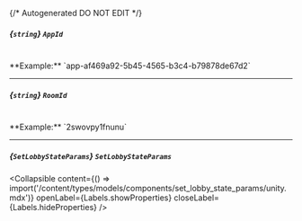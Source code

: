 {/* Autogenerated DO NOT EDIT  */}

##### *{`string`}* `AppId`
<br/>
**Example:** `app-af469a92-5b45-4565-b3c4-b79878de67d2`

---
##### *{`string`}* `RoomId`
<br/>
**Example:** `2swovpy1fnunu`

---
##### *{`SetLobbyStateParams`}* `SetLobbyStateParams`

<Collapsible content={() => import('/content/types/models/components/set_lobby_state_params/unity.mdx')} openLabel={Labels.showProperties} closeLabel={Labels.hideProperties} />



